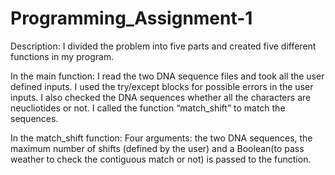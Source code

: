 # Programming_Assignment-1
Description:
I divided the problem into five parts and created five different functions in my program.

In the main function: 
I read the two DNA sequence files and took all the user defined inputs.
I used the try/except blocks for possible errors in the user inputs. 
I also checked the DNA sequences whether all the characters are neucliotides or not. 
I called the function "match_shift" to match the sequences.

In the match_shift function:
Four arguments: the two DNA sequences, the maximum number of shifts (defined by the user) and 
a Boolean(to pass weather to check the contiguous match or not) is passed to the function.
